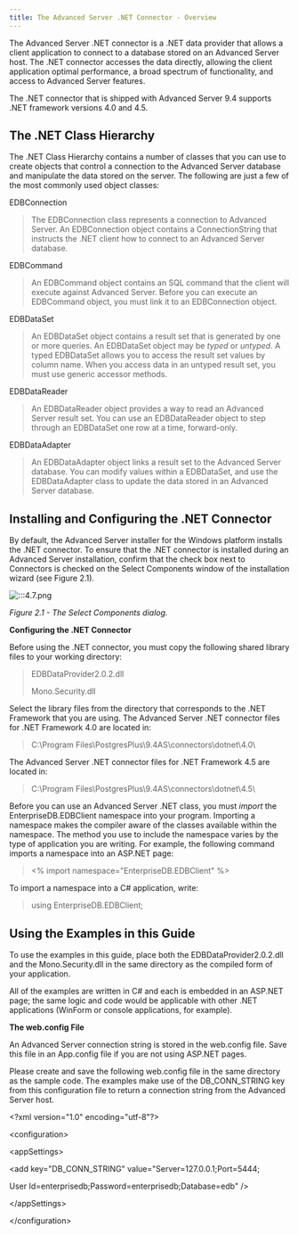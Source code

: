 ```yaml
---
title: The Advanced Server .NET Connector - Overview
---
```



The Advanced Server .NET connector is a .NET data provider that allows a client application to connect to a database stored on an Advanced Server host. The .NET connector accesses the data directly, allowing the client application optimal performance, a broad spectrum of functionality, and access to Advanced Server features.

The .NET connector that is shipped with Advanced Server 9.4 supports .NET framework versions 4.0 and 4.5.

## The .NET Class Hierarchy

The .NET Class Hierarchy contains a number of classes that you can use to create objects that control a connection to the Advanced Server database and manipulate the data stored on the server. The following are just a few of the most commonly used object classes:

EDBConnection

> The EDBConnection class represents a connection to Advanced Server. An EDBConnection object contains a ConnectionString that instructs the .NET client how to connect to an Advanced Server database.

EDBCommand

> An EDBCommand object contains an SQL command that the client will execute against Advanced Server. Before you can execute an EDBCommand object, you must link it to an EDBConnection object.

EDBDataSet

> An EDBDataSet object contains a result set that is generated by one or more queries. An EDBDataSet object may be *typed* or *untyped*. A typed EDBDataSet allows you to access the result set values by column name. When you access data in an untyped result set, you must use generic accessor methods.

EDBDataReader

> An EDBDataReader object provides a way to read an Advanced Server result set. You can use an EDBDataReader object to step through an EDBDataSet one row at a time, forward-only.

EDBDataAdapter

> An EDBDataAdapter object links a result set to the Advanced Server database. You can modify values within a EDBDataSet, and use the EDBDataAdapter class to update the data stored in an Advanced Server database.

## Installing and Configuring the .NET Connector

By default, the Advanced Server installer for the Windows platform installs the .NET connector. To ensure that the .NET connector is installed during an Advanced Server installation, confirm that the check box next to Connectors is checked on the Select Components window of the installation wizard (see Figure 2.1).

![:::4.7.png](./images/image3.png)

*Figure 2.1 - The Select Components dialog.*

**Configuring the .NET Connector**

Before using the .NET connector, you must copy the following shared library files to your working directory:

> EDBDataProvider2.0.2.dll
>
> Mono.Security.dll

Select the library files from the directory that corresponds to the .NET Framework that you are using. The Advanced Server .NET connector files for .NET Framework 4.0 are located in:

> C:\\Program Files\\PostgresPlus\\9.4AS\\connectors\\dotnet\\4.0\\

The Advanced Server .NET connector files for .NET Framework 4.5 are located in:

> C:\\Program Files\\PostgresPlus\\9.4AS\\connectors\\dotnet\\4.5\\

Before you can use an Advanced Server .NET class, you must *import* the EnterpriseDB.EDBClient namespace into your program. Importing a namespace makes the compiler aware of the classes available within the namespace. The method you use to include the namespace varies by the type of application you are writing. For example, the following command imports a namespace into an ASP.NET page:

> \<% import namespace="EnterpriseDB.EDBClient" %\>

To import a namespace into a C\# application, write:

> using EnterpriseDB.EDBClient;

## Using the Examples in this Guide

To use the examples in this guide, place both the EDBDataProvider2.0.2.dll and the Mono.Security.dll in the same directory as the compiled form of your application.

All of the examples are written in C\# and each is embedded in an ASP.NET page; the same logic and code would be applicable with other .NET applications (WinForm or console applications, for example).

**The web.config File**

An Advanced Server connection string is stored in the web.config file. Save this file in an App.config file if you are not using ASP.NET pages.

Please create and save the following web.config file in the same directory as the sample code. The examples make use of the DB\_CONN\_STRING key from this configuration file to return a connection string from the Advanced Server host.

\<?xml version="1.0" encoding="utf-8"?\>

\<configuration\>

\<appSettings\>

\<add key="DB\_CONN\_STRING" value="Server=127.0.0.1;Port=5444;

User Id=enterprisedb;Password=enterprisedb;Database=edb" /\>

\</appSettings\>

\</configuration\>

